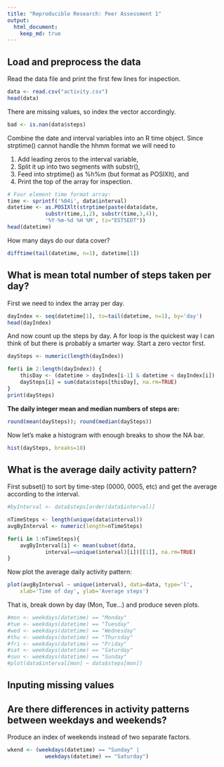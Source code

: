 ```yaml
---
title: "Reproducible Research: Peer Assessment 1"
output: 
  html_document:
    keep_md: true
---
```


## Load and preprocess the data
Read the data file and print the first few lines for inspection. 
```r
data <- read.csv("activity.csv")
head(data)
```

There are missing values, so index the vector accordingly. 
```r
bad <- is.nan(data$steps)
```

Combine the date and interval variables into an R time object. Since strptime() cannot handle the hhmm format we will need to

1. Add leading zeros to the interval variable, 
1. Split it up into two segments with substr(), 
1. Feed into strptime() as %h%m (but format as POSIXlt), and 
1. Print the top of the array for inspection. 

```r
# Four element time format array: 
time <- sprintf('%04i', data$interval)
datetime <- as.POSIXlt(strptime(paste(data$date, 
            substr(time,1,2), substr(time,3,4)), 
            '%Y-%m-%d %H %M', tz="EST5EDT"))
head(datetime)
```

How many days do our data cover? 
```r
difftime(tail(datetime, n=1), datetime[1])
```

## What is mean total number of steps taken per day?

First we need to index the array per day. 

```r
dayIndex <- seq(datetime[1], to=tail(datetime, n=1), by='day')
head(dayIndex)
```

And now count up the steps by day. A for loop is the quickest way I can think of but there is probably a smarter way. Start a zero vector first. 

```r
daySteps <- numeric(length(dayIndex))

for(i in 2:length(dayIndex)) {
    thisDay <- (datetime > dayIndex[i-1] & datetime < dayIndex[i])
    daySteps[i] = sum(data$steps[thisDay], na.rm=TRUE)
}
print(daySteps)
```

**The daily integer mean and median numbers of steps are:**

```r
round(mean(daySteps)); round(median(daySteps))
```

Now let's make a histogram with enough breaks to show the NA bar. 

```r
hist(daySteps, breaks=18)
```

## What is the average daily activity pattern?

First subset() to sort by time-step (0000, 0005, etc) and get the average according to the interval. 

```r
#byInterval <- data$steps[order(data$interval)]

nTimeSteps <- length(unique(data$interval))
avgByInterval <- numeric(length=nTimeSteps)

for(i in 1:nTimeSteps){
    avgByInterval[i] <- mean(subset(data, 
            interval==unique(interval)[i])[[1]], na.rm=TRUE)
}

```

Now plot the average daily activity pattern: 

```r
plot(avgByInterval ~ unique(interval), data=data, type='l', 
    xlab='Time of day', ylab='Average steps')
```

That is, break down by day (Mon, Tue...) and produce seven plots. 
```r
#mon <- weekdays(datetime) == "Monday"
#tue <- weekdays(datetime) == "Tuesday"
#wed <- weekdays(datetime) == "Wednesday"
#thu <- weekdays(datetime) == "Thursday"
#fri <- weekdays(datetime) == "Friday"
#sat <- weekdays(datetime) == "Saturday"
#sun <- weekdays(datetime) == "Sunday"
#plot(data$interval[mon] ~ data$steps[mon])
```


## Inputing missing values



## Are there differences in activity patterns between weekdays and weekends?

Produce an index of weekends instead of two separate factors. 
```r
wkend <- (weekdays(datetime) == "Sunday" | 
            weekdays(datetime) == "Saturday")
```
